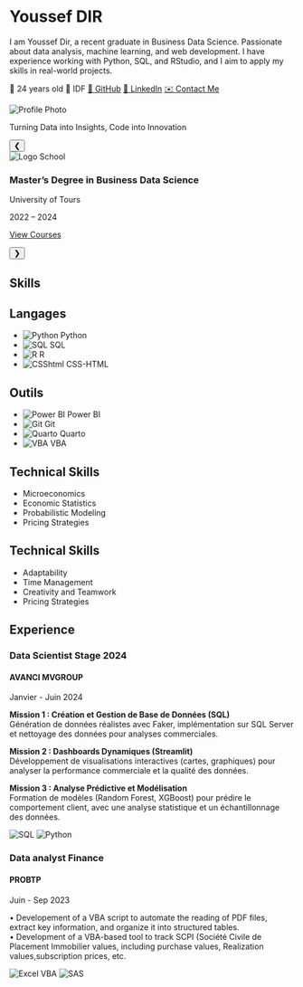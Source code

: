 <div class="profile-content">
<div class="profile-section">
<h1>Youssef DIR</h1>
<p>
I am Youssef Dir, a recent graduate in Business Data Science. Passionate about data analysis, machine learning, and web development. I have experience working with Python, SQL, and RStudio, and I aim to apply my skills in real-world projects.
</p>

<div class="tags-container">
<span class="tag">🎂 24 years old</span>
<span class="tag">📍 IDF</span>
<a href="https://github.com/youssefdir" class="tag">🐙 GitHub</a>
<a href="https://www.linkedin.com/in/youssefdir" class="tag">👔 LinkedIn</a>
<a href="mailto:youssef@example.com" class="tag">✉️ Contact Me</a>
</div>
</div>

<div class="profile-photo">
<img src="img.jpeg" alt="Profile Photo" class="profile-photo">
</div>

<div class="gray-background">
<div class="typing-effect">Turning Data into Insights, Code into Innovation</div> <!-- Typing effect -->
</div>

<div class="container">
<div class="education-section"><!-- Adjusted height -->
<button class="nav-button left-button">&#10094;</button> <!-- Flèche gauche -->
<div class="education-item">
<img id="education-logo" src="tours.png" alt="Logo School"> <!-- Ajout de l'ID -->
<div>
<h3 id="education-title">Master's Degree in Business Data Science</h3> <!-- Ajout de l'ID -->
<p id="education-institution">University of Tours</p> <!-- Ajout de l'ID -->
</div>
<div class="date-location">
<p id="education-period">2022 – 2024</p> <!-- Ajout de l'ID -->
</div>


<a href="https://mecen.univ-tours.fr/organisation-des-etudes" 
target="_blank" 
id="view-courses-btn" 
class="view-courses-btn">View Courses</a>
</div>
<button class="nav-button right-button">&#10095;</button> <!-- Flèche droite -->
</div>
</div>

<!-- Skills Section Title -->
<h2 class="skills-section-title">Skills</h2>

<!-- Section Skills -->
 <div class="skills-card">
<h2>Langages</h2>
<ul class="skills-list">
<li>
<img src="python-logo.png" alt="Python" class="skill-icon">
Python
</li>
<li>
<img src="sql-logo.jpg" alt="SQL" class="skill-icon">
SQL
</li>
<li>
<img src="rstudio.png" alt="R" class="skill-icon">
R
</li>
<li>
<img src="csshtml.jpg" alt="CSShtml" class="skill-icon">
CSS-HTML
</li>
</ul>
</div>

<!-- New Tools Card -->
<div class="skills-card tools-card">
<h2>Outils</h2>
<ul class="skills-list">

<li>
<img src="powerbi.webp" alt="Power BI" class="skill-icon">
Power BI
</li>
<li>
<img src="github.png" alt="Git" class="skill-icon">
Git
</li>
<li>
<img src="quarto.png" alt="Quarto" class="skill-icon">
Quarto
</li>
<li>
<img src="vba.png" alt="VBA" class="skill-icon">
VBA
</li>
</ul>
</div>

<!-- New Technical Skills Card -->
<div class="skills-card technical-skills-card">
<h2>Technical Skills</h2>
<ul class="skills-list">
<li>Microeconomics</li>
<li>Economic Statistics</li>
<li>Probabilistic Modeling</li>
<li>Pricing Strategies</li>
</ul>
</div>





<!-- New Technical Skills Card -->
<div class="skills-card Softskills-card">
<h2>Technical Skills</h2>
<ul class="skills-list">
<li>Adaptability</li>
<li>Time Management</li>
<li>Creativity and Teamwork</li>
<li>Pricing Strategies</li>
</ul>
</div>

<!-- Skills Section Title -->
<h2 class="experiences-title">Experience</h2>


<div class="card-container.stage">
<div class="card-stage">
<div class="card-title-stage">
<h3>Data Scientist Stage 2024</h3>
</div>
<div class="card-content-stage">
<h4>AVANCI MVGROUP</h4>
<p class="date">Janvier - Juin 2024</p>
<p class="description">
<strong>Mission 1 : Création et Gestion de Base de Données (SQL)</strong><br>
Génération de données réalistes avec Faker, implémentation sur SQL Server et nettoyage des données pour analyses commerciales.
</p>
<p class="description">
<strong>Mission 2 : Dashboards Dynamiques (Streamlit)</strong><br>
Développement de visualisations interactives (cartes, graphiques) pour analyser la performance commerciale et la qualité des données.
</p>
<p class="description">
<strong>Mission 3 : Analyse Prédictive et Modélisation</strong><br>
Formation de modèles (Random Forest, XGBoost) pour prédire le comportement client, avec une analyse statistique et un échantillonnage des données.
</p>

<div class="logos">
<img src="sql-logo.jpg" alt="SQL" class="logo" />
<img src="python-logo.png" alt="Python" class="logo" />
</div>
</div>

<div class="card-stage small-card">
<div class="card-title-stage">
<h3>Data analyst Finance</h3>
</div>
<div class="card-content-stage">
<h4>PROBTP</h4>
<p class="date">Juin - Sep 2023</p>
<p class="description">

• Developement of a VBA script to automate the reading of PDF files, extract key information, and organize it into structured tables.  
• Development of a VBA-based tool to track SCPI (Société Civile de Placement Immobilier values, including purchase values, 
Realization values,subscription prices, etc. 
</p>
<div class="logos">
<img src="vba.png" alt="Excel VBA" class="logo" />
<img src="SAS.png" alt="SAS" class="logo" />
</div>

</div>
</div>
</div>







<script>
// Données pour les diplômes
const educationData = [
  {
    title: "Master's Degree in Business Data Science",
    institution: "University of Tours",
    period: "2022 – 2024",
    logo: "tours.png" // Chemin du logo pour le Master
  },
  {
    title: "Bachelor's Degree in Economics, Data",
    institution: "University of Tours",
    period: "2018 – 2022",
    logo: "tours.png" // Chemin du logo pour le Bachelor
  }
];

let currentIndex = 0; // Index actuel dans le tableau

// Fonction pour mettre à jour l'affichage
function updateEducation() {
  const educationTitle = document.getElementById('education-title');
  const educationInstitution = document.getElementById('education-institution');
  const educationPeriod = document.getElementById('education-period');
  const educationLogo = document.getElementById('education-logo');

  // Mettre à jour le contenu avec les données actuelles
  educationTitle.textContent = educationData[currentIndex].title;
  educationInstitution.textContent = educationData[currentIndex].institution;
  educationPeriod.textContent = educationData[currentIndex].period;
  educationLogo.src = educationData[currentIndex].logo; // Mettre à jour le logo
}

// Gestionnaire d'événement pour la flèche gauche
document.querySelector('.left-button').addEventListener('click', () => {
  currentIndex = (currentIndex - 1 + educationData.length) % educationData.length; // Passer au précédent
  updateEducation();
});

// Gestionnaire d'événement pour la flèche droite
document.querySelector('.right-button').addEventListener('click', () => {
  currentIndex = (currentIndex + 1) % educationData.length; // Passer au suivant
  updateEducation();
});

// Initialisation : afficher le premier diplôme au chargement de la page
updateEducation();



function updateEducation() {
  const educationTitle = document.getElementById('education-title');
  const educationInstitution = document.getElementById('education-institution');
  const educationPeriod = document.getElementById('education-period');
  const educationLogo = document.getElementById('education-logo');

  // Supprimer l'animation pour la relancer
  educationTitle.classList.remove('slide-animation');
  educationInstitution.classList.remove('slide-animation');

  // Mettre à jour les données
  educationTitle.textContent = educationData[currentIndex].title;
  educationInstitution.textContent = educationData[currentIndex].institution;
  educationPeriod.textContent = educationData[currentIndex].period;
  educationLogo.src = educationData[currentIndex].logo;

  // Relancer l'animation après un court délai
  setTimeout(() => {
    educationTitle.classList.add('slide-animation');
    educationInstitution.classList.add('slide-animation');
  }, 100);
}


</script>